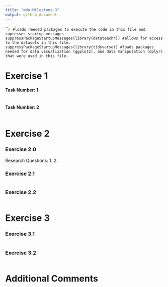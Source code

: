 ```yaml
---
title: "mda-Milestone-3"
output: github_document
---
```


`````r
#loads needed packages to execute the code in this file and supresses startup messages
suppressPackageStartupMessages(library(datateachr)) #allows for access to the datasets in this file.
suppressPackageStartupMessages(library(tidyverse)) #loads packages needed for data visualization (ggplot2), and data manipulation (dplyr) that were used in this file.
```

# Exercise 1

#### Task Number: 1

```r

```

#### Task Number: 2

```r

```

# Exercise 2

### Exercise 2.0

Research Questions:
1.
2.

### Exercise 2.1

```r

```

### Exercise 2.2

```r

```

# Exercise 3

### Exercise 3.1

```r

```

### Exercise 3.2

```r

```

# Additional Comments

